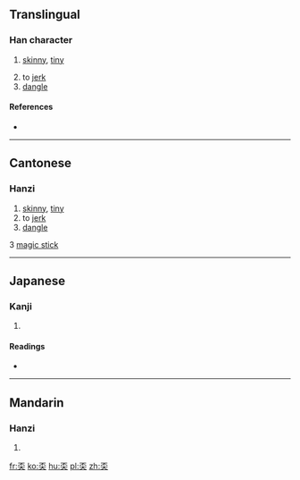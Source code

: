 ==Translingual==

===Han character===
{{Han char|rn=37|rad=大|as=04|sn=7|four=10439|canj=MFK|ids=⿱不大}}

# {{context|Cantonese|lang=mul}} [[skinny]], [[tiny]]
# to [[jerk]]
# [[dangle]]

====References====
* {{Han ref|kx=0250.161|dkj=05872|dj=0510.030|hdz=10529.080|uh=5940|ud=22848|bh=CAB1|bd=51889}}

----

==Cantonese==

===Hanzi===
{{yue-hanzi|jyut=[[ngan1]]|y=ngan1}}

# [[skinny]], [[tiny]]
# to [[jerk]]
# [[dangle]]
3 [[magic stick]]
----

==Japanese==

===Kanji===
{{ja-kanji|grade=|rs=大04}}

# {{defn|lang=ja|sort=大04}}

====Readings====
* {{ja-readings|on=[[ぼう]] (bō)|kun=[[やせる]] (yaseru)}}

----

==Mandarin==

===Hanzi===
{{cmn-hanzi|pin=[[ēn]] ([[en1]]), [[máng]] ([[mang2]])|wg=en<sup>1</sup>, mang<sup>2</sup>}}

# {{defn|lang=cmn|sort=大04}}

[[fr:奀]]
[[ko:奀]]
[[hu:奀]]
[[pl:奀]]
[[zh:奀]]